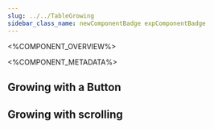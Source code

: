 ```yaml
---
slug: ../../TableGrowing
sidebar_class_name: newComponentBadge expComponentBadge
---
```



<%COMPONENT_OVERVIEW%>

<%COMPONENT_METADATA%>

## Growing with a Button

<Growing/>

## Growing with scrolling

<ScrollToLoad/>
